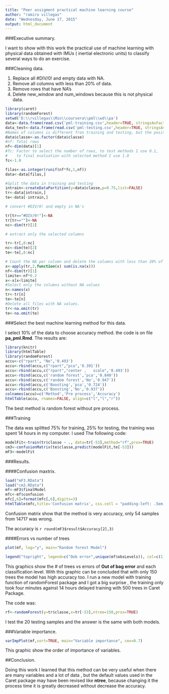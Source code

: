 ```yaml
---
title: "Peer assigment practical machine learning course"
author: "ramiro villegas"
date: "Wednesday, June 17, 2015"
output: html_document
---
```


###Executive summary.

I want to show with this work the practical use of machine learning with physical data obtained with  IMUs ( inertial electronic units) to classify several ways to do an exercise.

###Cleaning data.

1. Replace all #DIV/0! and empty data with NA.
2. Remove all columns with less than 20% of data.
3. Remove rows that have NA's
4. Delete new_window and num_windows because this is not physical data.


```r

library(caret)
library(randomForest)
setwd('D:\\rvillegas\\Mio\\coursera\\pml\\wd\\pa')
data<-data.frame(read.csv('pml-training.csv',header=TRUE, stringsAsFactor=FALSE))
data_test<-data.frame(read.csv('pml-testing.csv',header=TRUE, stringsAsFactor=FALSE))
#Names of columns is different fron training and testing, but the position is the same
data$classe<-as.factor(data$classe)
#nf: Total rows
nf<-dim(data)[1]
#fc: Factor to select the number of rows, to test methods I use 0.1,
#    to final evaluation with selected method I use 1.0
fc<-1.0

filas<-as.integer(runif(nf*fc,1,nf))
data<-data[filas,]

#Split the data in training and testing
intrain<-createDataPartition(y=data$classe,p=0.75,list=FALSE)
tr<-data[intrain,]
te<-data[-intrain,]

# convert #DIV/0! and empty in NA's

tr[tr=="#DIV/0!"]<-NA
tr[tr==""]<-NA
nc<-dim(tr)[2]

# extract only the selected columns

tr<-tr[,8:nc]
nc<-dim(te)[2]
te<-te[,8:nc]

# Count the NA per column and delete the columns with less than 20% of data
x<-apply(tr,2,function(x) sum(is.na(x)))
nf<-dim(tr)[1]
limite<-nf*0.2
x<-x[x<limite]
#Select only the columns without NA values
n<-names(x)
tr<-tr[n]
te<-te[n]
#Delete all files with NA values.
tr<-na.omit(tr)
te<-na.omit(te)

```

###Select the best machine learning method for this data.

I select 10% of the data to choose accuracy method. the code is on file **pa_pml.Rmd**. The results are: 

```r
library(knitr)
library(htmlTable)
library(randomForest)
accu<-c("rpart", "No",'0.493')
accu<-rbind(accu,c("rpart","pca",'0.391'))
accu<-rbind(accu,c("rpart","center ,   scale",'0.493'))
accu<-rbind(accu,c('random forest','pca','0.840'))
accu<-rbind(accu,c('random forest','No','0.947'))
accu<-rbind(accu,c('Boosting','pca','0.724'))
accu<-rbind(accu,c('Boosting','No','0.937'))
colnames(accu)=c('Method','Pre process','Accuracy')
htmlTable(accu, rnames=FALSE, align=c("l","l","r"))
```


The best method is random forest without pre process.

###Training 

The data was splitted 75% for training, 25% for testing, the training was spent 14 hours in my computer. I used The following code:

```r
modelFit<-train(tr$classe ~ ., data=tr[-53],method="rf",prox=TRUE)
cm3<-confusionMatrix(te$classe,predict(modelFit,te[-53]))
mF3<-modelFit
```
###Results.

####Confusion maxtrix.

```r
load("mF3.RData")
load("cm3.RData")
mf<-mF3$finalModel
mfc<-mf$confusion
mfc[,6]=format(mfc[,6],digits=3)
htmlTable(mfc,title='Confusion matrix', css.cell = "padding-left: .5em; padding-right: .2em;")
```






Confusion matrix show that the method is very accuracy, only 54 samples from 14717 was wrong.

The accuracy is `r round(mF3$result$Accuracy[2],3)` 

####Errors vs number of trees

```r


plot(mf, log="y", main="Random forest Model")

legend("topright", legend=c("Oob error",unique(mf$obsLevels)), col=c(1,unique(as.numeric(mf$y)+1)), pch=19)

```


This graphics show the  # of trees vs errors  of **Out of bag error** and each classification level. With this graphic can be concluded that with only 150 trees the model has high accuracy too. I run a new model with training function of randomForest package and I got a big surprise , the training only took four minutes against 14 hours delayed training with 500 trees in Caret Package.

The code was:

```r
rf<-randomForest(y=tr$classe,x=tr[-53],ntree=150,prox=TRUE)

```

I test the 20 testing samples and the answer is the same with both models.

###Variable importance.


```r
varImpPlot(mf,sort=TRUE, main="Variable importance", cex=0.7)
```

This graphic show the order of importance of variables.

##Conclusion.

Doing this work I learned that this method can be very useful when there are many variables and a lot of data , but the default values used in the Caret package may have been revised like **ntree**, because  changing it  the process time it is greatly decreased without decrease the accuracy.